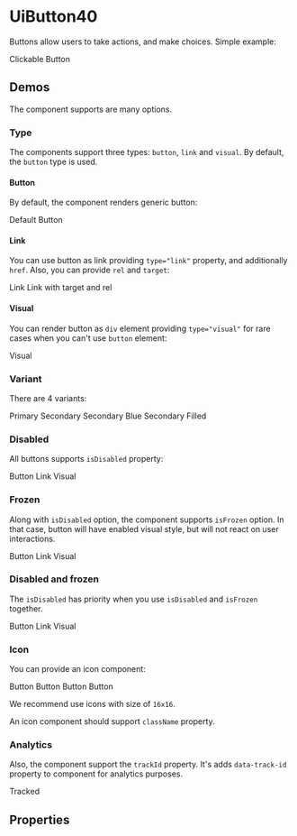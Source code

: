 


<Meta title="UiButton40/Docs" />

# UiButton40

Buttons allow users to take actions, and make choices. Simple example:

<Canvas>
  <UiButton40 variant="primary">Clickable Button</UiButton40>
</Canvas>

## Demos

The component supports are many options.

### Type

The components support three types: `button`, `link` and `visual`. By default, the `button` type is used.

#### Button

By default, the component renders generic button:

<Canvas>
  <UiButton40 variant="primary">Default</UiButton40>
  <UiButton40 type="button" variant="primary">Button</UiButton40>
</Canvas>

#### Link

You can use button as link providing `type="link"` property, and additionally `href`. Also, you can provide `rel` and `target`:

<Canvas>
  <UiButton40 href="#" type="link" variant="primary">Link</UiButton40>
  <UiButton40 href="#" rel="noreferrer noopener" target="_blank" type="link" variant="primary">Link with target and rel</UiButton40>
</Canvas>

#### Visual

You can render button as `div` element providing `type="visual"` for rare cases when you can't use `button` element:

<Canvas>
  <UiButton40 type="visual" variant="primary">Visual</UiButton40>
</Canvas>

### Variant

There are 4 variants:

<Canvas>
  <UiButton40 variant="primary">Primary</UiButton40>
  <UiButton40 variant="secondary">Secondary</UiButton40>
  <UiButton40 variant="secondaryBlue">Secondary Blue</UiButton40>
  <UiButton40 variant="secondaryFilled">Secondary Filled</UiButton40>
</Canvas>

### Disabled

All buttons supports `isDisabled` property:

<Canvas>
  <UiButton40 isDisabled type="button" variant="primary">Button</UiButton40>
  <UiButton40 href="#" isDisabled type="link" variant="primary">Link</UiButton40>
  <UiButton40 isDisabled type="visual" variant="primary">Visual</UiButton40>
</Canvas>

### Frozen

Along with `isDisabled` option, the component supports `isFrozen` option. In that case, button will have enabled visual
style, but will not react on user interactions.

<Canvas>
  <UiButton40 isFrozen type="button" variant="primary">Button</UiButton40>
  <UiButton40 href="#" isFrozen type="link" variant="primary">Link</UiButton40>
  <UiButton40 isFrozen type="visual" variant="primary">Visual</UiButton40>
</Canvas>

### Disabled and frozen

The `isDisabled` has priority when you use `isDisabled` and `isFrozen` together.

<Canvas>
  <UiButton40 isDisabled isFrozen type="button" variant="primary">Button</UiButton40>
  <UiButton40 isDisabled isFrozen href="#" type="link" variant="primary">Link</UiButton40>
  <UiButton40 isDisabled isFrozen type="visual" variant="primary">Visual</UiButton40>
</Canvas>

### Icon

You can provide an icon component:

<Canvas>
  <UiButton40 icon={AddIcon} variant="primary">Button</UiButton40>
  <UiButton40 icon={AddIcon} variant="secondary">Button</UiButton40>
  <UiButton40 icon={AddIcon} variant="secondaryBlue">Button</UiButton40>
  <UiButton40 icon={AddIcon} variant="secondaryFilled">Button</UiButton40>
</Canvas>

We recommend use icons with size of `16x16`.

An icon component should support `className` property.

### Analytics

Also, the component support the `trackId` property. It's adds `data-track-id` property to component for analytics
purposes.

<Canvas>
  <UiButton40 trackId="my-track-id" type="button" variant="primary">Tracked</UiButton40>
</Canvas>

## Properties

<ArgsTable of={UiButton40} />
